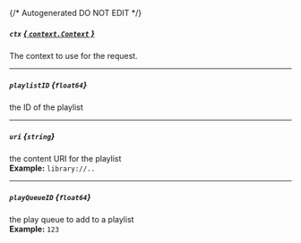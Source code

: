 {/* Autogenerated DO NOT EDIT  */}
##### `ctx` [*{ `context.Context` }*](https://pkg.go.dev/context#Context)
The context to use for the request.

---
##### `playlistID` *{`float64`}*
the ID of the playlist

---
##### `uri` *{`string`}*
the content URI for the playlist
<br/>
**Example:** `library://..`

---
##### `playQueueID` *{`float64`}*
the play queue to add to a playlist
<br/>
**Example:** `123`


